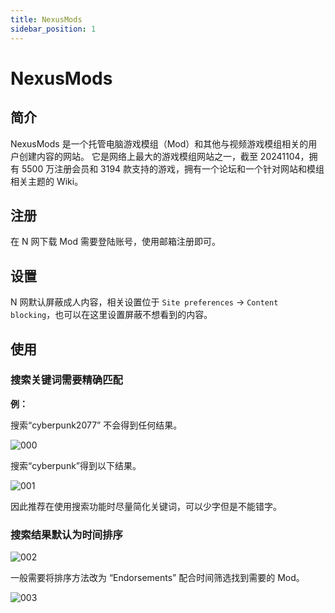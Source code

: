 ```yaml
---
title: NexusMods
sidebar_position: 1
---
```



# NexusMods

## 简介

NexusMods 是一个托管电脑<WikipediaLink>游戏模组</WikipediaLink>（Mod）和其他与视频游戏模组相关的用户创建内容的网站。
它是网络上最大的游戏模组网站之一，截至 20241104，拥有 5500 万注册会员和 3194 款支持的游戏，拥有一个论坛和一个针对网站和模组相关主题的 Wiki。

## 注册

在 N 网下载 Mod 需要登陆账号，使用邮箱注册即可。

## 设置

N 网默认屏蔽成人内容，相关设置位于 `Site preferences` -> `Content blocking`，也可以在这里设置屏蔽不想看到的内容。

## 使用

### 搜索关键词需要精确匹配

**例：**

搜索“cyberpunk2077” 不会得到任何结果。

![000](./imgs/000.png)

搜索“cyberpunk”得到以下结果。

![001](./imgs/001.png)

因此推荐在使用搜索功能时尽量简化关键词，可以少字但是不能错字。

### 搜索结果默认为时间排序

![002](./imgs/002.png)

一般需要将排序方法改为 “Endorsements” 配合时间筛选找到需要的 Mod。

![003](./imgs/004.png)
